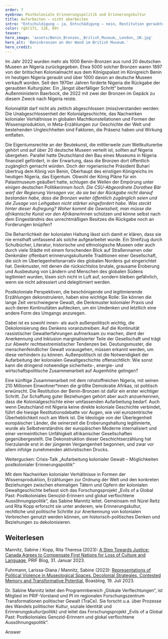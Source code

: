 ```yaml
---
order: 7
eyebrow: Postkoloniale Erinnerungspolitik und Erinnerungskultur
title: Aufarbeiten – nicht abarbeiten
intro: "Entschuldigung – ja, Entschädigung – nein, Restitution geraubter Kulturgüter – jein, mehr Entwicklungshilfe – ja, Reparationen – auf keinen Fall: Die Beziehungen zu ehemaligen Kolonien gestalten sich schwierig. Wo hakt es in den Debatten, und warum ist es wichtig, die koloniale Vergangenheit erinnerungskulturell zu verarbeiten? Damit befasst sich das Forschungsprojekt „Evils of a Global Past: Postkoloniales Genozid-Erinnern und glokal verflochtene Aussöhnungspolitik“ unter Leitung von Sabine Mannitz, das 2023 mit mehreren Publikationen und Veranstaltungen vorangeschritten ist."
color: rgb(171, 126, 89)
teaser: 
hero_image: 'assets/Benin_Bronzes,_British_Museum,_London,_UK.jpg'
hero_alt: 'Beninbronzen an der Wand im British Museum.'
hero_credit: 
---
```


<Leadin>Im Jahr 2022 wurden mehr als 1000 Benin-Bronzen</Leadin> aus rund 20 deutschen Museen an Nigeria zurückgegeben. Etwa 5000 solcher Bronzen waren 1897 von der britischen Kolonialmacht aus dem Königspalast im Königreich Benin im heutigen Nigeria geraubt und über 1000 davon an deutsche Museen verkauft worden. Seit den 1970er Jahren forderte Nigeria die Rückgabe der geraubten Kulturgüter. Ein „längst überfälliger Schritt“ betonte Außenministerin Baerbock, die 2022 mit zwei der Bronzen im Gepäck zu diesem Zweck nach Nigeria reiste.

<Quote cite="Sabine Mannitz">

Kolonialität darf nicht als zeitlich abgeschlossen (miss)verstanden werden: Die Unabgeschlossenheit der Kolonialgeschichte, das Nachwirken kolonialer Verhältnisse in globalen Machtkonstellationen und Formen der Wissensproduktion, in Meta-Erzählungen zur Geschichte der Welt und bestehenden Ungleichheiten sind Faktoren, die Präsenz haben und Wirkung entfalten.

</Quote>

Die Eigentumsrechte an der Beutekunst, die mittlerweile zum Weltkulturerbe gehört und auf über 20 deutsche Museen verteilt ist, sollten auf Nigeria übergehen. Parallel hatte Deutschland den Bau eines Museums in Nigeria finanziell gefördert, in der Erwartung, dass die Bronzen dort öffentlich zugänglich gemacht würden. Doch der nigerianische Präsident Buhari übertrug dem König von Benin, Oberhaupt des einstigen Königreichs im heutigen Nigeria, das Eigentum. Obwohl der König Pläne für ein Palastmuseum geäußert hatte, schlugen die Wellen der Empörung unter einigen deutschen Politiker*innen hoch. Die CSU-Abgeordnete Dorothee Bär warf der Regierung Versagen vor, da sie bei der Rückgabe nicht darauf bestanden habe, dass die Bronzen weiter öffentlich zugänglich seien und die Zusage von Leihgaben nicht stärker eingefordert habe. Was steckt hinter dieser Aufregung? Woher kommt die Gewissheit, man müsse die afrikanische Kunst vor den Afrikaner*innen schützen und könne selbst nach dem Eingeständnis des unrechtmäßigen Besitzes die Rückgabe noch an Forderungen knüpfen?

Die Beharrlichkeit der kolonialen Haltung lässt sich damit er klären, dass sie nie ernsthaft umfassend als solche aufgearbeitet wurde. Ein Streifzug durch Schulbücher, Literatur, historische und ethnologische Museen oder auch durch viele Städte mit einem forschenden Blick auf Straßennamen oder Denkmäler offenbart erinnerungskulturelle Traditionen einer Gesellschaft, die sich im Überlegenheitsnarrativ des globalen Nordens gut eingerichtet hat. Denkmuster, mit denen die rücksichtslos brutale, grausame Eroberung und Ausbeutung von Ländern und Menschen des globalen Südens legitimiert wurden, lösen sich nicht in Luft auf, sondern bleiben gefährlich, wenn sie nicht adressiert und delegitimiert werden. 

<Quote cite="Sabine Mannitz">

Postkoloniale Perspektiven, die beschönigende und legitimierende Erzählungen dekonstruieren, haben eine wichtige Rolle: Sie können die lange Zeit verschwiegene Gewalt, die Denkmuster kolonialer Praxis und auch deren Kontinuitäten aufdecken, um ein Umdenken und letztlich eine andere Form des Umgangs anzuregen. 

</Quote>

Dabei ist es sowohl innen- als auch außenpolitisch wichtig, die Dekolonisierung des Denkens voranzutreiben: Auf die Kontinuität rassistischer Gewalterfahrungen aufmerksam zu machen, dient der Anerkennung und Inklusion marginalisierter Teile der Gesellschaft und trägt zur Abwehr rechtsextremistischer Tendenzen bei. Deutungsmuster, die menschenfeindlicher Gewalt vorausgehen, müssen erkannt werden, um diese verhindern zu können. Außenpolitisch ist die Notwendigkeit der Aufarbeitung der kolonialen Gewaltgeschichte offensichtlich: Wie sonst kann die dringend notwendige sicherheits-, energie- und wirtschaftspolitische Zusammenarbeit auf Augenhöhe gelingen?

Eine künftige Zusammenarbeit mit dem rohstoffreichen Nigeria, mit seinen 210 Millionen Einwohner*innen die größte Demokratie Afrikas, ist politisch erwünscht. Die Restitution der Benin-Bronzen ist dafür ein erster wichtiger Schritt. Zur Schaffung guter Beziehungen gehört aber auch anzuerkennen, dass die Kolonialgeschichte einer umfassenden Aufarbeitung bedarf. Auch wenn Deutschland mit Nigeria keine direkte koloniale Geschichte verbindet, führt die hiesige Restitutionsdebatte vor Augen, wie viel eurozentrische Überheblichkeit noch am Werk ist. Die Ideologie von der Überlegenheit europäischer Länder, die seinerzeit die Eroberungshaltung legitimierte, wurde als Selbstverständnis der europäischen Moderne internalisiert und einer vermeintlichen Unfähigkeit afrikanischer Gesellschaften gegenübergestellt. Die Dekonstruktion dieser Geschichtserzählung hat hierzulande erst in der jüngeren Vergangenheit begonnen, und zwar vor allem infolge zunehmenden aktivistischen Drucks.  

<CallToAction url="https://www.youtube.com/watch?v=6npnD63P3p0">

Weitergucken: Crisis-Talk „Aufarbeitung kolonialer Gewalt – Möglichkeiten postkolonialer Erinnerungspolitik“

</CallToAction>

Mit dem Nachwirken kolonialer Verhältnisse in Formen der Wissensproduktion, Erzählungen zur Ordnung der Welt und den konkreten Beziehungen zwischen ehemaligen Tätern und Opfern der kolonialen Gewaltgeschichte befasst sich das Forschungsprojekt „Evils of a Global Past: Postkoloniales Genozid-Erinnern und glokal verflochtene Aussöhnungspolitik“, das Sabine Mannitz leitet. Gemeinsam mit Núrel Reitz und Rita Kopp erforscht sie unter anderem, wie Erinnerungskultur, rechtliche und politische Schritte zur Anerkennung von kolonialen Verbrechen genutzt werden können, um historisch-politisches Denken und Beziehungen zu dekolonisieren.

## Weiterlesen

Mannitz, Sabine / Kopp, Rita Theresa (2023): [A Step Towards Justice: Canada Agrees to Compensate First Nations for Loss of Culture and Language](https://blog.prif.org/2023/01/31/a-step-towards-justice-canada-agrees-to-compensate-first-nations-for-loss-of-culture-and-language/), PRIF Blog, 31. Januar 2023.

Fuhrmann, Larissa-Diana / Mannitz, Sabine (2023): [Representations of Political Violence in Museological Spaces. Decolonial Strategies, Contested Memory and Transformative Potential](https://boasblogs.org/contestedknowledge/representations-of-political-violence-in-museological-spaces/?pdf=11043), Boasblog, 19. Juli 2023.

<Interview title="Eine Frage an Sabine Mannitz">

<InterviewParticipant name="Sabine Mannitz" image="assets/Sabine_Filter orange_rgb.jpg" >

Dr. Sabine Mannitz leitet den Programmbereich „Glokale Verflechtungen“, ist Mitglied im PRIF-Vorstand und PI im regionalen Forschungszentrum Transformationen politischer Gewalt (TraCe). Sie forscht u.a. über Prozesse des Wandels politischer Kultur, soziale Identität und Erinnerungskultur(politik) und leitet das Forschungsprojekt „Evils of a Global Past: Postkoloniales Genozid-Erinnern und glokal verflochtene Aussöhnungspolitik“.

</InterviewParticipant>

<InterviewQuestion q="Um politische Gewaltgeschichte aufzuarbeiten und eine Versöhnung in der Gesellschaft zu erreichen, wurden seit den 1990er Jahren vielfach Wahrheitskommissionen eingesetzt. Auch in Kanada wurde 2008 eine Kommission gebildet, um koloniale Verbrechen an der indigenen Bevölkerung aufzuarbeiten. Wie sinnvoll ist das, was bringt das? Und was sind die Fallstricke?">

Answer

</InterviewQuestion>